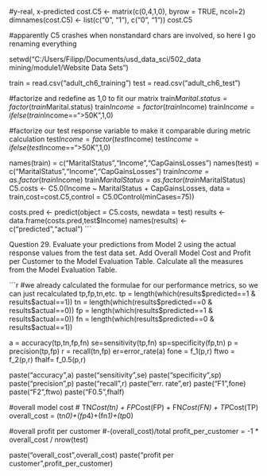 #y-real, x-predicted
cost.C5 <- matrix(c(0,4,1,0), byrow = TRUE, ncol=2)
dimnames(cost.C5) <- list(c("0", "1"), c("0", "1"))
cost.C5 

#apparently C5 crashes when nonstandard chars are involved, so here I go renaming everything 

setwd("C:/Users/Filipp/Documents/usd_data_sci/502_data mining/module1/Website Data Sets")

train = read.csv("adult_ch6_training")
test =  read.csv("adult_ch6_test")

#factorize and redefine as 1,0 to fit our matrix
train$Marital.status = factor(train$Marital.status)
train$Income = factor(train$Income)
train$Income = ifelse(train$Income==">50K",1,0)

#factorize our test response variable to make it comparable during metric calculation 
test$Income = factor(test$Income)
test$Income = ifelse(test$Income==">50K",1,0)

names(train) = c("MaritalStatus","Income","CapGainsLosses")
names(test) = c("MaritalStatus","Income","CapGainsLosses")
train$Income = as.factor(train$Income)
train$MaritalStatus = as.factor(train$MaritalStatus)
C5.costs <- C5.0(Income ~ MaritalStatus + CapGainsLosses, data = train,cost=cost.C5,control = C5.0Control(minCases=75))

costs.pred <- predict(object = C5.costs, newdata = test)
results <- data.frame(costs.pred,test$Income)
names(results) <- c("predicted","actual")
```

Question 29. Evaluate your predictions from Model 2 using the actual response values from the test data set. Add Overall Model Cost and Profit per Customer to the Model Evaluation Table. Calculate all the measures from the Model Evaluation Table.

```r
#we already calculated the formulae for our performance metrics, so we can just recalculated tp,fp,tn,etc.
tp = length(which(results$predicted==1 & results$actual==1))
tn = length(which(results$predicted==0 & results$actual==0))
fp = length(which(results$predicted==1 & results$actual==0))
fn = length(which(results$predicted==0 & results$actual==1))

a = accuracy(tp,tn,fp,fn)
se=sensitivity(tp,fn)
sp=specificity(fp,tn)
p = precision(tp,fp)
r = recall(tn,fp)
er=error_rate(a)
fone = f_1(p,r)
ftwo = f_2(p,r)
fhalf= f_0.5(p,r)

paste("accuracy",a)
paste("sensitivity",se)
paste("specificity",sp)
paste("precision",p)
paste("recall",r)
paste("err. rate",er)
paste("F1",fone)
paste("F2",ftwo)
paste("F0.5",fhalf)

#overall model cost 
# TN*Cost(tn) + FP*Cost(FP) + FN*Cost(FN) + TP*Cost(TP)
overall_cost = (tn*0)+(fp*4)+(fn*1)+(tp*0)

#overall profit per customer
#-(overall_cost)/total 
profit_per_customer = -1 * overall_cost / nrow(test)

paste("overall_cost",overall_cost)
paste("profit per customer",profit_per_customer)